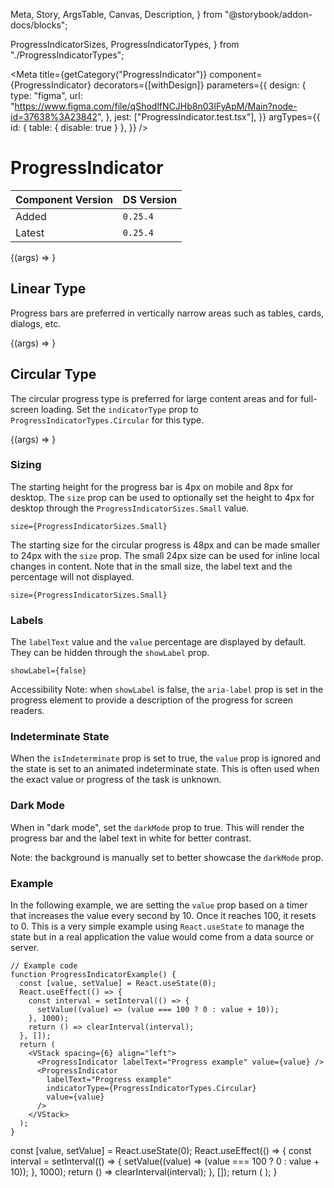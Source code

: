   Meta,
  Story,
  ArgsTable,
  Canvas,
  Description,
} from "@storybook/addon-docs/blocks";

  ProgressIndicatorSizes,
  ProgressIndicatorTypes,
} from "./ProgressIndicatorTypes";

<Meta
  title={getCategory("ProgressIndicator")}
  component={ProgressIndicator}
  decorators={[withDesign]}
  parameters={{
    design: {
      type: "figma",
      url:
        "https://www.figma.com/file/qShodlfNCJHb8n03IFyApM/Main?node-id=37638%3A23842",
    },
    jest: ["ProgressIndicator.test.tsx"],
  }}
  argTypes={{
    id: { table: { disable: true } },
  }}
/>

# ProgressIndicator

| Component Version | DS Version |
| ----------------- | ---------- |
| Added             | `0.25.4`   |
| Latest            | `0.25.4`   |

<Description of={ProgressIndicator} />

<Canvas withToolbar>
  <Story
    name="Basic with props"
    args={{
      darkMode: false,
      indicatorType: ProgressIndicatorTypes.Linear,
      isIndeterminate: false,
      labelText: "Progress",
      showLabel: true,
      size: ProgressIndicatorSizes.Default,
      value: 50,
    }}
  >
    {(args) => <ProgressIndicator {...args} />}
  </Story>
</Canvas>

<ArgsTable story="Basic with props" />

## Linear Type

Progress bars are preferred in vertically narrow areas such as tables, cards,
dialogs, etc.

<Canvas>
  <Story
    name="Linear Type"
    args={{
      darkMode: false,
      indicatorType: ProgressIndicatorTypes.Linear,
      isIndeterminate: false,
      labelText: "Linear Progress Type",
      showLabel: true,
      size: ProgressIndicatorSizes.Default,
      value: 50,
    }}
    argTypes={{
      indicatorType: { table: { disable: true } },
    }}
  >
    {(args) => <ProgressIndicator {...args} />}
  </Story>
</Canvas>

## Circular Type

The circular progress type is preferred for large content areas and for
full-screen loading. Set the `indicatorType` prop to
`ProgressIndicatorTypes.Circular` for this type.

<Canvas>
  <Story
    name="Circular Type"
    args={{
      darkMode: false,
      indicatorType: ProgressIndicatorTypes.Circular,
      isIndeterminate: false,
      labelText: "Circular Progress Type",
      showLabel: true,
      size: ProgressIndicatorSizes.Default,
      value: 50,
    }}
    argTypes={{
      indicatorType: { table: { disable: true } },
    }}
  >
    {(args) => <ProgressIndicator {...args} />}
  </Story>
</Canvas>

### Sizing

The starting height for the progress bar is 4px on mobile and 8px for desktop.
The `size` prop can be used to optionally set the height to 4px for desktop
through the `ProgressIndicatorSizes.Small` value.

`size={ProgressIndicatorSizes.Small}`

<Canvas>
  <DSProvider>
    <ProgressIndicator labelText="Default 8px size" value={50} />
    <ProgressIndicator
      labelText="Small 4px size"
      size={ProgressIndicatorSizes.Small}
      value={50}
    />
  </DSProvider>
</Canvas>

The starting size for the circular progress is 48px and can be made smaller to
24px with the `size` prop. The small 24px size can be used for inline local
changes in content. Note that in the small size, the label text and the
percentage will not displayed.

`size={ProgressIndicatorSizes.Small}`

<Canvas>
  <DSProvider>
    <VStack spacing={6} align="left">
      <ProgressIndicator
        labelText="Default 48px size"
        indicatorType={ProgressIndicatorTypes.Circular}
        value={50}
      />
      <ProgressIndicator
        labelText="Small 24px size"
        indicatorType={ProgressIndicatorTypes.Circular}
        size={ProgressIndicatorSizes.Small}
        value={50}
      />
    </VStack>
  </DSProvider>
</Canvas>

### Labels

The `labelText` value and the `value` percentage are displayed by default. They
can be hidden through the `showLabel` prop.

`showLabel={false}`

Accessibility Note: when `showLabel` is false, the `aria-label` prop is set in
the progress element to provide a description of the progress for screen readers.

<Canvas>
  <DSProvider>
    <VStack spacing={6} align="left">
      <ProgressIndicator
        labelText="This label will be added through aria-label"
        value={50}
        showLabel={false}
      />
      <ProgressIndicator
        labelText="This label will be added through aria-label"
        indicatorType={ProgressIndicatorTypes.Circular}
        value={50}
        showLabel={false}
      />
    </VStack>
  </DSProvider>
</Canvas>

### Indeterminate State

When the `isIndeterminate` prop is set to true, the `value` prop is ignored and
the state is set to an animated indeterminate state. This is often used when the
exact value or progress of the task is unknown.

<Canvas>
  <DSProvider>
    <VStack spacing={6} align="left">
      <ProgressIndicator
        labelText="Indeterminate state"
        isIndeterminate
        value={50}
      />
      <ProgressIndicator
        labelText="Indeterminate state"
        indicatorType={ProgressIndicatorTypes.Circular}
        isIndeterminate
        value={50}
      />
    </VStack>
  </DSProvider>
</Canvas>

### Dark Mode

When in "dark mode", set the `darkMode` prop to true. This will render the
progress bar and the label text in white for better contrast.

Note: the background is manually set to better showcase the `darkMode` prop.

<Canvas>
  <DSProvider>
    <Box bg="black" w="100%" h="200px" p="20px">
      <VStack spacing={6} align="left">
        <ProgressIndicator labelText="Dark Mode" value={50} darkMode />
        <ProgressIndicator
          labelText="Dark Mode"
          indicatorType={ProgressIndicatorTypes.Circular}
          value={50}
          darkMode
        />
      </VStack>
    </Box>
  </DSProvider>
</Canvas>

### Example

In the following example, we are setting the `value` prop based on a timer that
increases the value every second by 10. Once it reaches 100, it resets to 0.
This is a very simple example using `React.useState` to manage the state but in
a real application the value would come from a data source or server.

```tsx
// Example code
function ProgressIndicatorExample() {
  const [value, setValue] = React.useState(0);
  React.useEffect(() => {
    const interval = setInterval(() => {
      setValue((value) => (value === 100 ? 0 : value + 10));
    }, 1000);
    return () => clearInterval(interval);
  }, []);
  return (
    <VStack spacing={6} align="left">
      <ProgressIndicator labelText="Progress example" value={value} />
      <ProgressIndicator
        labelText="Progress example"
        indicatorType={ProgressIndicatorTypes.Circular}
        value={value}
      />
    </VStack>
  );
}
```

  const [value, setValue] = React.useState(0);
  React.useEffect(() => {
    const interval = setInterval(() => {
      setValue((value) => (value === 100 ? 0 : value + 10));
    }, 1000);
    return () => clearInterval(interval);
  }, []);
  return (
    <VStack spacing={6} align="left">
      <ProgressIndicator labelText="Progress example" value={value} />
      <ProgressIndicator
        labelText="Progress example"
        indicatorType={ProgressIndicatorTypes.Circular}
        value={value}
      />
    </VStack>
  );
}

<Canvas>
  <DSProvider>
    <ProgressIndicatorExample />
  </DSProvider>
</Canvas>
